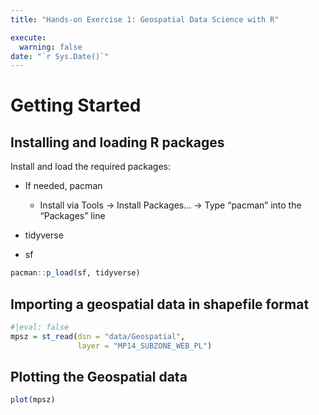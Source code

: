 ```yaml
---
title: "Hands-on Exercise 1: Geospatial Data Science with R"

execute:
  warning: false
date: "`r Sys.Date()`"
---
```


<!-- r Sys.Date() gives the last updated time, while warning: false will hide any error messages -->

# Getting Started

## Installing and loading R packages

Install and load the required packages:

-   If needed, pacman

    -    Install via Tools -\> Install Packages... -\> Type "pacman" into the "Packages" line

-   tidyverse

-   sf

```r
pacman::p_load(sf, tidyverse)
```

## Importing a geospatial data in shapefile format

```r
#|eval: false
mpsz = st_read(dsn = "data/Geospatial",
               layer = "MP14_SUBZONE_WEB_PL")
```

## Plotting the Geospatial data

```{=html}
<!--eval: false will hide output, while echo: false will hide the code chunk 
Remember to use #| for the above commented code -->
```
```r

plot(mpsz)
```
